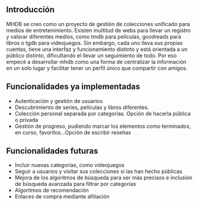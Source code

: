 ## Introducción
MHDB se creo como un proyecto de gestión de colecciones unificado para medios de entretenimiento. Existen multitud de webs para llevar un registro y valorar diferentes medios, como tmdb para películas, goodreads para libros o tgdb para videojuegos. Sin embargo, cada uno lleva sus propias cuentas, tiene una interfaz y funcionamiento distinto y está orientada a un público distinto, dificultando el llevar un seguimiento de todo. Por eso empecé a desarrollar mhdb como una forma de centralizar la información en un solo lugar y facilitar tener un perfil único que compartir con amigos.

## Funcionalidades ya implementadas
- Autenticación y gestión de usuarios
- Descubrimiento de series, películas y libros diferentes.
- Colección personal separada por categorías. Opción de hacerla pública o privada
- Gestión de progreso, pudiendo marcar los elementos como terminados, en curso, favoritos...Opción de escribir reseñas

## Funcionalidades futuras
- Incluir nuevas categorías, como videojuegos
- Seguir a usuarios y visitar sus colecciones si las han hecho públicas
- Mejora de los algoritmos de búsqueda para ser más precisos e inclusión de búsqueda avanzada para filtrar por categorías
- Algoritmos de recomendación
- Enlaces de compra mediante afiliación